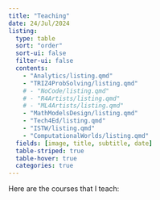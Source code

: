 ```yaml
---
title: "Teaching"
date: 24/Jul/2024
listing: 
  type: table
  sort: "order"
  sort-ui: false
  filter-ui: false
  contents: 
    - "Analytics/listing.qmd"
    - "TRIZ4ProbSolving/listing.qmd"
    # - "NoCode/listing.qmd"
    # - "R4Artists/listing.qmd"
    # - "ML4Artists/listing.qmd"
    - "MathModelsDesign/listing.qmd"
    - "Tech4Ed/listing.qmd"
    - "ISTW/listing.qmd"
    - "ComputationalWorlds/listing.qmd"
  fields: [image, title, subtitle, date]
  table-striped: true
  table-hover: true
  categories: true
---
```


Here are the courses that I teach:
